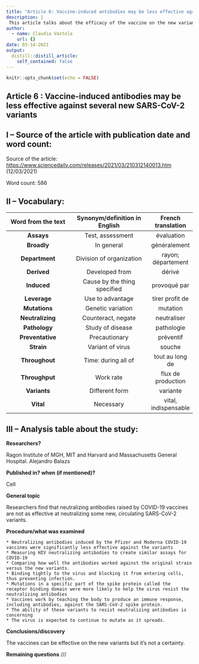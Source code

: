 ```yaml
---
title: "Article 6: Vaccine-induced antibodies may be less effective against several new SARS-CoV-2 variants"
description: |
 This article talks about the efficacy of the vaccine on the new variants.
author:
  - name: Claudia Vastola
    url: {}
date: 03-14-2021
output:
  distill::distill_article:
    self_contained: false
---
```


```r
knitr::opts_chunk$set(echo = FALSE)
```

## Article 6 : Vaccine-induced antibodies may be less effective against several new SARS-CoV-2 variants


## I – Source of the article with publication date and word count:


Source of the article:  <https://www.sciencedaily.com/releases/2021/03/210312140013.htm> (12/03/2021)


Word count: 586


## II – Vocabulary: 


| Word from the text | Synonym/definition in English | French translation | 
|:----------:|:-------------:|:------:|
| **Assays** | Test, assessment | évaluation |
| **Broadly** | In general | généralement |
| **Department** | Division of organization | rayon; département |
| **Derived** | Developed from | dérivé |
| **Induced** | Cause by the thing specified | provoqué par |
| **Leverage** | Use to advantage | tirer profit de |
| **Mutations** | Genetic variation | mutation |
| **Neutralizing** | Counteract, negate | neutraliser |
| **Pathology** | Study of disease | pathologie |
| **Preventative** | Precautionary | préventif |
| **Strain** | Variant of virus | souche |
| **Throughout** | Time: during all of | tout au long de |
| **Throughput** | Work rate | flux de production |
| **Variants** | Different form | variante |
| **Vital** | Necessary | vital, indispensable |


## III – Analysis table about the study:


**Researchers?** 


Ragon Institute of MGH, MIT and Harvard and Massachusetts General Hospital.
Alejandro Balazs


**Published in? when (if mentioned)?**  


Cell


**General topic**  


Researchers find that neutralizing antibodies raised by COVID-19 vaccines are not as effective at neutralizing some new, circulating SARS-CoV-2 variants.


**Procedure/what was examined** 


    * Neutralizing antibodies induced by the Pfizer and Moderna COVID-19 vaccines were significantly less effective against the variants 
    * Measuring HIV neutralizing antibodies to create similar assays for COVID-19 
    * Comparing how well the antibodies worked against the original strain versus the new variants.
    * Binding tightly to the virus and blocking it from entering cells, thus preventing infection.
    * Mutations in a specific part of the spike protein called the receptor binding domain were more likely to help the virus resist the neutralizing antibodies
    * Vaccines work by teaching the body to produce an immune response, including antibodies, against the SARS-CoV-2 spike protein. 
    * The ability of these variants to resist neutralizing antibodies is concerning
    * The virus is expected to continue to mutate as it spreads.


**Conclusions/discovery**   

 
The vaccines can be effective on the new variants but it’s not a certainty.
 
 
**Remaining questions**   ///
